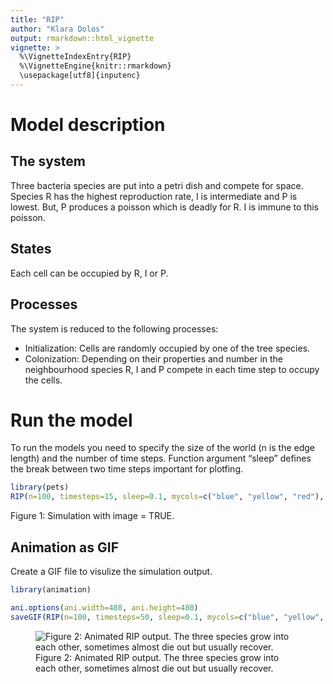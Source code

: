 ```yaml
---
title: "RIP"
author: "Klara Dolos"
output: rmarkdown::html_vignette
vignette: >
  %\VignetteIndexEntry{RIP}
  %\VignetteEngine{knitr::rmarkdown}
  \usepackage[utf8]{inputenc}
---
```


# Model description
## The system
Three bacteria species are put into a  petri dish and compete for space. Species R has the highest reproduction rate, I is intermediate and P is lowest. But, P produces a poisson which is deadly for R. I is immune to this poisson.  

## States
Each cell can be occupied by R, I or P.

## Processes

The system is reduced to the following processes:

- Initialization: Cells are randomly occupied by one of the tree species.
- Colonization: Depending on their properties and number in the neighbourhood species R, I and P compete in each time step to occupy the cells.


# Run the model
To run the models you need to specify the size of the world (n is the edge length) and the number of time steps. Function argument "sleep" defines the break between two time steps important for plotfing.

```r
library(pets)
RIP(n=100, timesteps=15, sleep=0.1, mycols=c("blue", "yellow", "red"), image=TRUE)

```
Figure 1: Simulation with image = TRUE.


## Animation as GIF

Create a GIF file to visulize the simulation output.

```r
library(animation)

ani.options(ani.width=480, ani.height=480) 
saveGIF(RIP(n=100, timesteps=50, sleep=0.1, mycols=c("blue", "yellow", "red"), image=TRUE), movie.name = "animation.gif", img.name = "Rplot", convert = "convert", clean = TRUE)

```

![Figure 2: Animated RIP output. The three species grow into each other, sometimes almost die out but usually recover.](animation_RIP.gif)